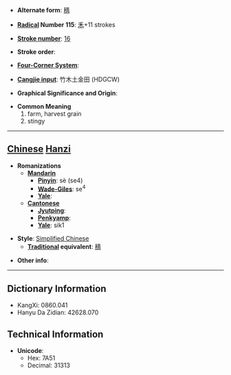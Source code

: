 * '''Alternate form''': [[穡]]

* '''[[Wiktionary:Chinese radical index| Radical]] Number 115''': [[Wiktionary:Chinese radical index 禾|禾]]+11 strokes

* '''[[Wiktionary:Chinese total strokes index|Stroke number]]''': [[Wiktionary:Chinese total strokes index 16|16]]

* '''Stroke order''': 

* '''[[Wiktionary:Chinese four corner index|Four-Corner System]]''': 

* '''[[Wiktionary:Chinese Cangjie index|Cangjie input]]''': 竹木土金田 (HDGCW)

* '''Graphical Significance and Origin''': 

* '''Common Meaning'''
*#farm, harvest grain
*# stingy


----

== [[Chinese]] [[Hanzi]] ==

* '''Romanizations'''
** '''[[Mandarin]]'''
*** '''[[Pinyin]]''': sè (se4)
*** '''[[Wade-Giles]]''': se<sup>4</sup>
*** '''[[Yale]]''': 
** '''[[Cantonese]]'''
*** '''[[Jyutping]]''':
*** '''[[Penkyamp]]''': 
*** '''[[Yale]]''': sik1

* '''Style''': [[Simplified Chinese]] 
** '''[[Traditional Chinese|Traditional]] equivalent''': [[穡]]

* '''Other info''': 

----

== Dictionary Information ==

* KangXi: 0860.041
* Hanyu Da Zidian: 42628.070

== Technical Information ==

* '''Unicode''':
** Hex: 7A51
** Decimal: 31313